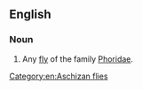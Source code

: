 ==English==

===Noun===
{{en-noun}}

# Any [[fly]] of the family [[Phoridae]].

[[Category:en:Aschizan flies]]
